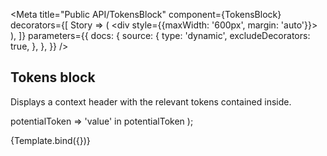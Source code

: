 

<Meta
  title="Public API/TokensBlock"
  component={TokensBlock}
  decorators={[
    Story => (
      <div style={{maxWidth: '600px', margin: 'auto'}}>
        <Story />
      </div>
    ),
  ]}
  parameters={{
    docs: {
      source: {
        type: 'dynamic',
        excludeDecorators: true,
      },
    },
  }}
/>

## Tokens block

Displays a context header with the relevant tokens contained inside.


  potentialToken => 'value' in potentialToken
);

<Canvas>
  <Story name="Default" args={{path: ['of', 'color'], tokens: colorTokens}}>
    {Template.bind({})}
  </Story>
</Canvas>

<ArgsTable of={TokensBlock} />
